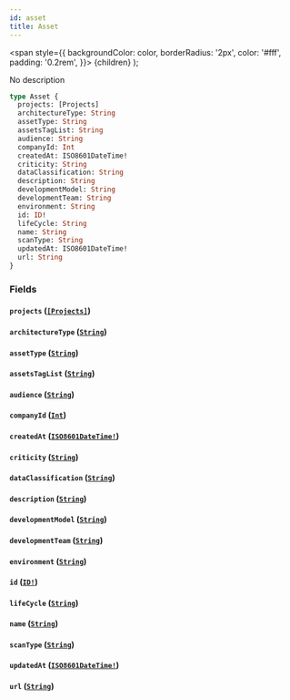 ```yaml
---
id: asset
title: Asset
---
```


<span
style={{
      backgroundColor: color,
      borderRadius: '2px',
      color: '#fff',
      padding: '0.2rem',
    }}>
{children}
</span>
);

No description

```graphql
type Asset {
  projects: [Projects]
  architectureType: String
  assetType: String
  assetsTagList: String
  audience: String
  companyId: Int
  createdAt: ISO8601DateTime!
  criticity: String
  dataClassification: String
  description: String
  developmentModel: String
  developmentTeam: String
  environment: String
  id: ID!
  lifeCycle: String
  name: String
  scanType: String
  updatedAt: ISO8601DateTime!
  url: String
}
```

### Fields

#### `projects` ([`[Projects]`](/api/objects/project))

#### `architectureType` ([`String`](/api/scalars/string))

#### `assetType` ([`String`](/api/scalars/string))

#### `assetsTagList` ([`String`](/api/scalars/string))

#### `audience` ([`String`](/api/scalars/string))

#### `companyId` ([`Int`](/api/scalars/int))

#### `createdAt` ([`ISO8601DateTime!`](/api/scalars/iso-8601-date-time))

#### `criticity` ([`String`](/api/scalars/string))

#### `dataClassification` ([`String`](/api/scalars/string))

#### `description` ([`String`](/api/scalars/string))

#### `developmentModel` ([`String`](/api/scalars/string))

#### `developmentTeam` ([`String`](/api/scalars/string))

#### `environment` ([`String`](/api/scalars/string))

#### `id` ([`ID!`](/api/scalars/id))

#### `lifeCycle` ([`String`](/api/scalars/string))

#### `name` ([`String`](/api/scalars/string))

#### `scanType` ([`String`](/api/scalars/string))

#### `updatedAt` ([`ISO8601DateTime!`](/api/scalars/iso-8601-date-time))

#### `url` ([`String`](/api/scalars/string))
